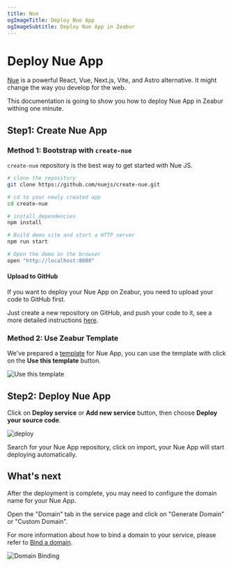 ```yaml
---
title: Nue
ogImageTitle: Deploy Nue App
ogImageSubtitle: Deploy Nue App in Zeabur
---
```


<WorkingInProgress />

# Deploy Nue App

[Nue](https://nuejs.org/) is a powerful React, Vue, Next.js, Vite, and Astro alternative. It might change the way you develop for the web.

This documentation is going to show you how to deploy Nue App in Zeabur withing one minute.

## Step1: Create Nue App

### Method 1: Bootstrap with `create-nue`

`create-nue` repository is the best way to get started with Nue JS.

```bash
# clone the repository
git clone https://github.com/nuejs/create-nue.git

# cd to your newly created app
cd create-nue

# install dependencies
npm install

# Build demo site and start a HTTP server
npm run start

# Open the demo on the browser
open "http://localhost:8080"
```

#### Upload to GitHub

If you want to deploy your Nue App on Zeabur, you need to upload your code to GitHub first.

Just create a new repository on GitHub, and push your code to it, see a more detailed instructions [here](https://docs.github.com/en/github/importing-your-projects-to-github/adding-an-existing-project-to-github-using-the-command-line).

### Method 2: Use Zeabur Template

We've prepared a [template](https://github.com/zeabur/nuejs-template) for Nue App, you can use the template with click on the **Use this template** button.

![Use this template](/guides/nodejs/nue/template.png)

## Step2: Deploy Nue App

Click on **Deploy service** or **Add new service** button, then choose **Deploy your source code**.

![deploy](/deploy/common/select-service.en-US.png)

Search for your Nue App repository, click on import, your Nue App will start deploying automatically.

## What's next

After the deployment is complete, you may need to configure the domain name for your Nue App.

Open the "Domain" tab in the service page and click on "Generate Domain" or "Custom Domain".

For more information about how to bind a domain to your service, please refer to [Bind a domain](../deploy/domain-binding).

![Domain Binding](/guides/nodejs/nue/domain.png)

